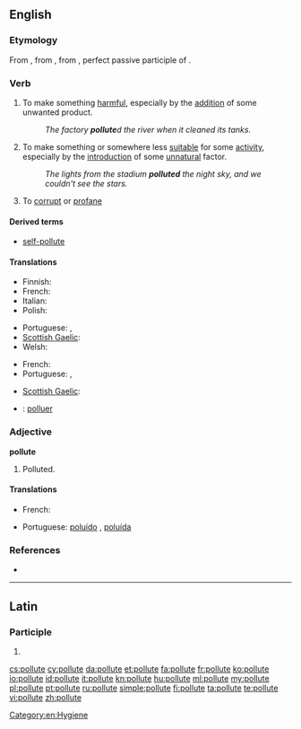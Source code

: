 ==English==

===Etymology===
From {{etyl|enm|en}} {{term|polluten||lang=enm}}, from {{etyl|la|en}} {{term|pollutum|pollūtum||lang=la|}}, from {{term|pollutus|pollūtus|no longer virgin", "unchaste|lang=la}}, perfect passive participle of {{term|polluo|polluō|lang=la|soil", "defile", "dishonor}}.

===Verb===
{{en-verb|pollut|es}}

# {{transitive}} To make something [[harmful]], especially by the [[addition]] of some unwanted product.
#: ''The factory '''pollute'''d the river when it cleaned its tanks.''
# {{transitive}} To make something or somewhere less [[suitable]] for some [[activity]], especially by the [[introduction]] of some [[unnatural]] factor.
#: ''The lights from the stadium '''polluted''' the night sky, and we couldn't see the stars.''
# {{dated}} To [[corrupt]] or [[profane]]

====Derived terms====
* [[self-pollute]]

====Translations====
{{trans-top|to make something harmful}}
* Finnish: {{t+|fi|saastuttaa}}
* French: {{t|fr|polluer}}
* Italian: {{t+|it|inquinare}}
* Polish: {{t|pl|skazić}}
{{trans-mid}}
* Portuguese: {{t+|pt|contaminar}}, {{t+|pt|poluir}}
* [[Scottish Gaelic]]: {{t|gd|truaill}}
* Welsh: {{t|cy|llygru}}
{{trans-bottom}}

{{trans-top|to make something or somewhere less suitable}}
* French: {{t|fr|polluer}}
* Portuguese: {{t+|pt|poluir}}, {{t+|pt|sujar}}
{{trans-mid}}
* [[Scottish Gaelic]]: {{t|gd|truaill}}
{{trans-bottom}}

{{checktrans-top}}
* {{ttbc|ia}}: [[polluer]]
{{trans-mid}}
{{trans-bottom}}

===Adjective===
'''pollute'''

# {{rare}} Polluted.

====Translations====
{{trans-top|polluted}}
* French: {{t|fr|pollué}}
{{trans-mid}}
* Portuguese: [[poluído]] {{m}}, [[poluída]] {{f}}
{{trans-bottom}}

===References===
* {{R:Webster 1913}}

----

==Latin==

===Participle===
{{la-part-form|pollūte}}

# {{inflection of|pollutus|pollūtus|voc|m|s|lang=la}}

[[Category:en:Hygiene]]

[[cs:pollute]]
[[cy:pollute]]
[[da:pollute]]
[[et:pollute]]
[[fa:pollute]]
[[fr:pollute]]
[[ko:pollute]]
[[io:pollute]]
[[id:pollute]]
[[it:pollute]]
[[kn:pollute]]
[[hu:pollute]]
[[ml:pollute]]
[[my:pollute]]
[[pl:pollute]]
[[pt:pollute]]
[[ru:pollute]]
[[simple:pollute]]
[[fi:pollute]]
[[ta:pollute]]
[[te:pollute]]
[[vi:pollute]]
[[zh:pollute]]